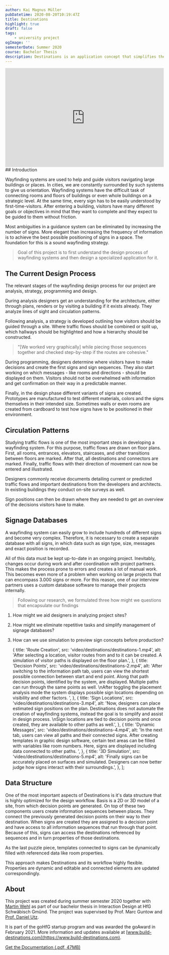 ```yaml
---
author: Kai Magnus Müller
pubDatetime: 2020-08-20T10:19:47Z
title: Destinations
highlight: true
draft: false
tags:
    - university project
ogImage: ''
semesterDate: Summer 2020
course: Bachelor Thesis
description: Destinations is an application concept that simplifies the design process of wayfinding systems. Users can view a digital representation of a project site, visually plan visitor routes, sign placements and messages.
---
```


<div style="padding:62.5% 0 0 0;position:relative;">
	<iframe
		src="https://player.vimeo.com/video/802851320?h=672644920c&amp;badge=0&amp;autopause=0&amp;player_id=0&amp;app_id=58479"
		frameborder="0"
		allow="autoplay; fullscreen; picture-in-picture"
		allowfullscreen
		style="position:absolute;top:0;left:0;width:100%;height:100%;"
		title="Destinations"></iframe>
</div>
<script src="https://player.vimeo.com/api/player.js"></script>
## Introduction

Wayfinding systems are used to help and guide visitors navigating large buildings or places. In cities, we are constantly surrounded by such systems to give us orientation. Wayfinding systems have the difficult task of connecting rooms and floors of buildings or even whole buildings on a strategic level. At the same time, every sign has to be easily understood by first-time-visitors. After entering a building, visitors have many different goals or objectives in mind that they want to complete and they expect to be guided to them without friction.

Most ambiguities in a guidance system can be eliminated by increasing the number of signs. More elegant than increasing the frequency of information is to achieve the best possible positioning of signs in a space. The foundation for this is a sound wayfinding strategy.

> Goal of this project is to first understand the design process of wayfinding systems and then design a specialized application for it.

## The Current Design Process

The relevant stages of the wayfinding design process for our project are analysis, strategy, programming and design.

During analysis designers get an understanding for the architecture, either through plans, renders or by visiting a building if it exists already. They analyze lines of sight and circulation patterns.

Following analysis, a strategy is developed outlining how visitors should be guided through a site. Where traffic flows should be combined or split up, which hallways should be highlighted and how a hierarchy should be constructed.

> "[We worked very graphically] while piecing those sequences together and checked step-by-step if the routes are cohesive."

During programming, designers determine where visitors have to make decisions and create the first signs and sign sequences. They also start working on which messages - like rooms and directions - should be displayed on them. Visitors should not be overwhelmed with information and get confirmation on their way in a predictable manner.

Finally, in the design phase different variants of signs are created. Prototypes are manufactured to test different materials, colors and the signs themselves in their intended size. Sometimes walls or even rooms are created from cardboard to test how signs have to be positioned in their environment.

<Figure
	alt="During our research phase we compared the design process how it is described in 'Wayshowing > Wayfinding' and 'The Wayfinding Handbook'."
	src="https://res.cloudinary.com/dm3a0qioc/image/upload/v1677532227/destinations-system-design-process_r98cbc.jpg"
	width="3185"
	height="1255"></Figure>

## Circulation Patterns

Studying traffic flows is one of the most important steps in developing a wayfinding system. For this purpose, traffic flows are drawn on floor plans. First, all rooms, entrances, elevators, staircases, and other transitions between floors are marked. After that, all destinations and connectors are marked. Finally, traffic flows with their direction of movement can now be entered and illustrated.

Designers commonly receive documents detailing current or predicted traffic flows and important destinations from the developers and architects. In existing buildings they conduct on-site surveys as well.

Sign positions can then be drawn where they are needed to get an overview of the decisions visitors have to make.

<Figure
	alt="Signage development in three steps. First, circulation patterns for all types of traffic are created. Second, preliminary sign positions are marked on the floor plan. Finally, signs are marked on the plan with their reference codes to the database."
	src="https://res.cloudinary.com/dm3a0qioc/image/upload/v1677532242/destinations-circulation-patterns_shenbs.jpg"
	width="3375" height="1185"></Figure>

## Signage Databases

A wayfinding system can easily grow to include hundreds of different signs and become very complex. Therefore, it is necessary to create a separate database with all signs, in which data such as sign type, size, messages and exact position is recorded.

All of this data must be kept up-to-date in an ongoing project. Inevitably, changes occur during work and after coordination with project partners. This makes the process prone to errors and creates a lot of manual work. This becomes even more of a problem when working on large projects that can encompass 3.000 signs or more. For this reason, one of our interview partners uses a custom database software to manage their projects internally.

> Following our research, we formulated three how might we questions that encapsulate our findings

1. How might we aid designers in analyzing project sites?
2. How might we eliminate repetitive tasks and simplify management of signage databases?
3. How can we use simulation to preview sign concepts before production?

	{
		title: 'Route Creation',
		src: 'video/destinations/destinations-1.mp4',
		alt: 'After selecting a location, visitor routes from and to it can be created. A simulation of visitor paths is displayed on the floor plan.',
	},
	{
		title: 'Decision Points',
		src: 'video/destinations/destinations-2.mp4',
		alt: 'After switching to the information path tab, users can view the shortest possible connection between start and end point. Along that path decision points, identified by the system, are displayed. Multiple paths can run through the same points as well. \nAfter toggling the placement analysis mode the system displays possible sign locations depending on visibility and other factors. ',
	},
	{
		title: 'Sign Locations',
		src: 'video/destinations/destinations-3.mp4',
		alt: 'Now, designers can place estimated sign positions on the plan. Destinations does not automate the creation of wayfinding systems, instead the goal is to simplify and assist in design process. \nSign locations are tied to decision points and once created, they are available to other paths as well.',
	},
	{
		title: 'Dynamic Messages',
		src: 'video/destinations/destinations-4.mp4',
		alt: 'In the next tab, users can view all paths and their connected signs. After creating templates in graphic design software, certain text areas can be filled with variables like room numbers. Here, signs are displayed including data connected to other paths. ',
	},
	{
		title: '3D Simulation',
		src: 'video/destinations/destinations-5.mp4',
		alt: 'Finally signs can be accurately placed on surfaces and simulated. Designers can now better judge how signs interact with their surroundings.',
	},
];

<UseCase client:visible srcSet={_srcSet2} aspectRatio="16/10"></UseCase>

## Data Structure

One of the most important aspects of Destinations is it's data structure that is highly optimized for the design workflow. Basis is a 2D or 3D model of a site, from which decision points are generated. On top of these two components users create information sequences between places. They connect the previously generated decision points on their way to their destination. When signs are created they are assigned to a decision point and have access to all information sequences that run through that point. Because of this, signs can access the destinations referenced by sequences and in turn properties of those destinations.

As the last puzzle piece, templates connected to signs can be dynamically filled with referenced data like room properties.

This approach makes Destinations and its workflow highly flexible. Properties are dynamic and editable and connected elements are updated correspondingly.

## About

This project was created during summer semester 2020 together with [Martin Wehl](http://www.martinwehl.de) as part of our bachelor thesis in Interaction Design at HfG Schwäbisch Gmünd. The project was supervised by Prof. Marc Guntow and [ Prof. Daniel Utz](http://www.danielutz.de).

It is part of the goHfG startup program and was awarded the goAward in February 2021. More information and updates available at [www.build-destinations.com](https://www.build-destinations.com).

[Get the Documentation (.pdf, 47MB)][Doc]

[Doc]: https://www.cdn.kaimagnus.de/portfolio/docs/Dokumentation_MartinWehl_KaiMagnusMueller.pdf
